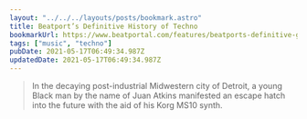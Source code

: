 ```yaml
---
layout: "../../../layouts/posts/bookmark.astro"
title: Beatport’s Definitive History of Techno
bookmarkUrl: https://www.beatportal.com/features/beatports-definitive-guide-to-techno/
tags: ["music", "techno"]
pubDate: 2021-05-17T06:49:34.987Z
updatedDate: 2021-05-17T06:49:34.987Z
---
```


> In the decaying post-industrial Midwestern city of Detroit, a young Black man by the name of Juan Atkins manifested an escape hatch into the future with the aid of his Korg MS10 synth.
